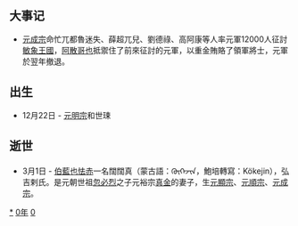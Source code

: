 {{yearTOC|1300|元'''[[大德_(元成宗)|大德]]四年'''；越南'''[[興隆_(陳英宗)|興隆]]八年'''；日本'''[[正安_(後伏見天皇)|正安]]二年'''}}
== 大事记 ==
*[[元成宗|元成宗]]命忙兀都魯迷失、薛超兀兒、劉德祿、高阿康等人率元軍12000人征討[[敏象王國|敏象王國]]，[[阿散哥也|阿散哥也]]抵禦住了前來征討的元軍，以重金賄賂了領軍將士，元軍於翌年撤退。

== 出生 ==
*12月22日 - [[元明宗|元明宗]]和世㻋

== 逝世 ==
{{Wikisource year mention}}
*3月1日 - [[伯藍也怯赤|伯藍也怯赤]]一名闊闊真（蒙古語：ᠬᠥᠬᠡᠵᠢᠨ，鮑培轉寫：Kökejin），弘吉剌氏。是元朝世祖[[忽必烈|忽必烈]]之子元裕宗[[真金|真金]]的妻子，生[[元顯宗|元顯宗]]、[[元順宗|元順宗]]、[[元成宗|元成宗]]。

[[Category:1300年|*]]
[[Category:1300年代|0年]]
[[Category:13世纪各年|0]]